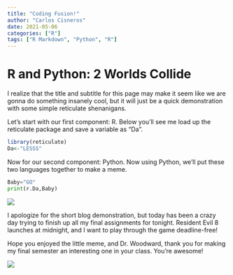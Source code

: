 ```yaml
---
title: "Coding Fusion!"
author: "Carlos Cisneros"
date: 2021-05-06
categories: ["R"]
tags: ["R Markdown", "Python", "R"]
---
```


# R and Python: 2 Worlds Collide

I realize that the title and subtitle for this page may make it seem like we are gonna do something insanely cool, but it will just be a quick demonstration with some simple reticulate shenanigans.


Let's start with our first component: R. Below you'll see me load up the reticulate package and save a variable as "Da".

```r
library(reticulate)
Da<-"LESSS"
```

Now for our second component: Python. Now using Python, we'll put these two languages together to make a meme.
```python
Baby="GO"
print(r.Da,Baby)
```
![](/img/lesss_go.jpg)

I apologize for the short blog demonstration, but today has been a crazy day trying to finish up all my final assignments for tonight. Resident Evil 8 launches at midnight, and I want to play through the game deadline-free!

Hope you enjoyed the little meme, and Dr. Woodward, thank you for making my final semester an interesting one in your class. You're awesome!

![](/img/widepeepo.jpg)


